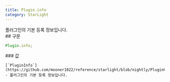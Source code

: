 ```yaml
---
title: Plugin.info
category: StarLight
---
```


<Section>
  플러그인의 기본 등록 정보입니다.
</Section>
<Section>
  ## 구문

  ~~~js
  Plugin.info;
  ~~~

  <Section>
    ### 값

    [`PluginInfo`](https://github.com/mooner1022/reference/starlight/blob/nightly/PluginCore/src/main/java/dev/mooner/reference/starlight/plugincore/plugin/PluginInfo.kt#L2)
    - 플러그인의 기본 등록 정보입니다.
  </Section>
</Section>
